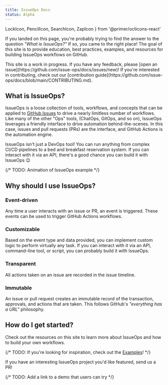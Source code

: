 ```yaml
---
title: IssueOps Docs
status: Alpha
---
```


  LockIcon,
  PencilIcon,
  SearchIcon,
  ZapIcon
} from '@primer/octicons-react'

If you landed on this page, you're probably trying to find the answer to the
question _"What is IssueOps?"_ If so, you came to the right place! The goal of
this site is to provide education, best practices, examples, and resources for
building IssueOps workflows on GitHub.

<Alert severity="info">
  This site is a work in progress. If you have any feedback, please [open an
  issue](https://github.com/issue-ops/docs/issues/new)! If you're interested in
  contributing, check out our [contribution
  guide](https://github.com/issue-ops/docs/blob/main/CONTRIBUTING.md).
</Alert>

## What is IssueOps?

IssueOps is a loose collection of tools, workflows, and concepts that can be
applied to [GitHub Issues](https://github.com/features/issues) to drive a nearly
limitless number of workflows. Like many of the other "Ops" tools, (ChatOps,
GitOps, and so on), IssueOps leverages a friendly interface to drive automation
behind-the-scenes. In this case, issues and pull requests (PRs) are the
interface, and GitHub Actions is the automation engine.

IssueOps isn't just a DevOps tool! You can run anything from complex CI/CD
pipelines to a bed and breakfast reservation system. If you can interact with it
via an API, there's a good chance you can build it with IssueOps :wink:

{/* TODO: Animation of IssueOps example */}

## Why should I use IssueOps?

### <ZapIcon size={24} /> Event-driven

Any time a user interacts with an issue or PR, an event is triggered. These
events can be used to trigger GitHub Actions workflows.

### <PencilIcon size={24} /> Customizable

Based on the event type and data provided, you can implement custom logic to
perform virtually any task. If you can interact with it via an API, command-line
tool, or script, you can probably build it with IssueOps.

### <SearchIcon size={24} /> Transparent

All actions taken on an issue are recorded in the issue timeline.

### <LockIcon size={24} /> Immutable

An issue or pull request creates an immutable record of the transaction,
approvals, and actions that are taken. This follows GitHub's _"everything has a
URL"_ philosophy.

## How do I get started?

Check out the resources on this site to learn more about IssueOps and how to
build your own workflows.

{/* TODO: If you're looking for inspiration, check out the [Examples](/examples)! */}

<Alert severity="info">
  If you have an interesting IssueOps project you'd like featured, send us a PR!
</Alert>

{/* TODO: Add a link to a demo that users can try */}
